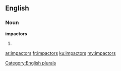 ==English==

===Noun===
'''impactors'''

# {{plural of|[[impactor]]}}

[[Category:English plurals]]

[[ar:impactors]]
[[fr:impactors]]
[[ku:impactors]]
[[my:impactors]]